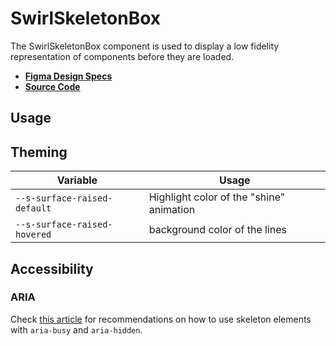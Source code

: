 
<Meta title="Components/SwirlSkeletonBox" />

# SwirlSkeletonBox

The SwirlSkeletonBox component is used to display a low fidelity representation
of components before they are loaded.

- **[Figma Design Specs](https://www.figma.com/file/iRHiAFsHxnzux8gQ9EjlZe/Swirl-Components?node-id=2929%3A17884&t=Que3BOUIEmzL9qsn-0)**
- **[Source Code](https://github.com/flip-corp/swirl/tree/main/packages/swirl-components/src/components/swirl-skeleton-box)**

## Usage

<Canvas of={Stories.SwirlSkeletonBox} sourceState="shown"></Canvas>

<Controls of={Stories.SwirlSkeletonBox} />

## Theming

| Variable                     | Usage                                    |
| ---------------------------- | ---------------------------------------- |
| `--s-surface-raised-default` | Highlight color of the "shine" animation |
| `--s-surface-raised-hovered` | background color of the lines            |

## Accessibility

### ARIA

Check
[this article](https://adrianroselli.com/2020/11/more-accessible-skeletons.html)
for recommendations on how to use skeleton elements with `aria-busy` and
`aria-hidden`.
